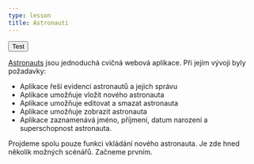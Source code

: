 ```yaml
---
type: lesson
title: Astronauti
---
```


<Button size="large" primary>Test</Button>

[Astronauts](https://astronauts.vercel.app/) jsou jednoduchá cvičná webová aplikace. Při jejím vývoji byly požadavky:

- Aplikace řeší evidenci astronautů a jejich správu
- Aplikace umožňuje vložit nového astronauta
- Aplikace umožňuje editovat a smazat astronauta
- Aplikace umožňuje zobrazit astronauta
- Aplikace zaznamenává jméno, příjmení, datum narození a superschopnost astronauta.

Projdeme spolu pouze funkci vkládání nového astronauta. Je zde hned několik možných scénářů. Začneme prvním.